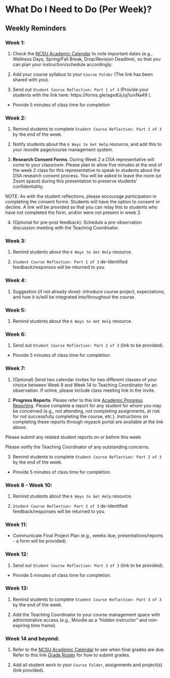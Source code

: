 # What Do I Need to Do (Per Week)?

## Weekly Reminders

### Week 1:

 1) Check the [NCSU Academic Calendar](https://studentservices.ncsu.edu/calendars/academic/) to note important dates (e.g., Wellness Days, Spring/Fall Break, Drop/Revision Deadline), so that you can plan your instruction/schedule accordingly.
 
 2) Add your course syllabus to your `Course Folder` (The link has been shared with you).
 
 3) Send out `Student Course Reflection: Part 1 of 3` (Provide your students with the link here: https://forms.gle/agxdUjJyj1uivNa49 ).
 
  - Provide 5 minutes of class time for completion

### Week 2:

 1) Remind students to complete `Student Course Reflection: Part 1 of 3` by the end of the week.

 2) Notify students about the `6 Ways to Get Help` resource, and add this to your moodle page/course management system.
 
 3) **Research Consent Forms**. During Week 2 a DSA representative will come to your classroom. Please plan to allow five minutes at the end of the week 2 class for this representative to speak to students about the DSA research consent process. You will be asked to leave the room (or Zoom space) during this presentation to preserve students' confidentiality. 

  NOTE: As with the student reflections, please encourage participation in completing the consent forms. Students will have the option to consent or decline. A link will be provided so that you can relay this to students who have not completed the form, and/or were not present in week 2.
  
 4) (Optional for pre-post feedback): Schedule a pre-observation discussion meeting with the Teaching Coordinator.
 
### Week 3:

 1) Remind students about the `6 Ways to Get Help` resource.

 2) `Student Course Reflection: Part 1 of 3` de-Identified feedback/responses will be returned to you.

### Week 4:

 1) Suggestion (if not already done): introduce course project, expectations, and how it is/will be integrated into/throughout the course. 

### Week 5:

 1) Remind students about the `6 Ways to Get Help` resource.

### Week 6:

 1) Send out `Student Course Reflection: Part 2 of 3` (link to be provided).
 
 - Provide 5 minutes of class time for completion.
 
### Week 7:

 1) (Optional) Send two calendar invites for two different classes of your choice between Week 8 and Week 14 to Teaching Coordinator for an observation. If online, please include class meeting link in the invite.

 2) **Progress Reports**. Please refer to this link [Academic Progress Reporting](https://dasa.ncsu.edu/faculty-resources/academic-progress-reporting/). Please complete a report for any student for whom you may be concerned (e.g., not attending, not completing assignments, at risk for not successfully completing the course, etc.). Instructions on completing these reports through mypack portal are available at the link above.
 
 Please submit any related student reports on or before this week.
 
 Please notify the Teaching Coordinator of any outstanding concerns.
 
 3) Remind students to complete `Student Course Reflection: Part 2 of 3` by the end of the week.
 
  - Provide 5 minutes of class time for completion.

### Week 8 - Week 10:

 1) Remind students about the `6 Ways to Get Help` resource.
 
 2) `Student Course Reflection: Part 2 of 3` de-Identified feedback/responses will be returned to you.

### Week 11:

 - Communicate Final Project Plan (e.g., weeks due, presentations/reports - a form will be provided).

### Week 12:

1) Send out `Student Course Reflection: Part 3 of 3` (link to be provided).

 - Provide 5 minutes of class time for completion.

### Week 13:

1) Remind students to complete `Student Course Reflection: Part 3 of 3` by the end of the week.

2) Add the Teaching Coordinator to your course management space with administrative access (e.g., Moodle as a "hidden instructor" and non-expiring time frame).

### Week 14 and beyond:

1) Refer to the [NCSU Academic Calendar](https://studentservices.ncsu.edu/calendars/academic/) to see when final grades are due. Refer to this link [Grade Roster](https://sis.emas.ncsu.edu/faculty/faculty-center/#grades) for how to submit grades. 

2) Add all student work to your `Course Folder`, assignments and project(s) (link provided).

